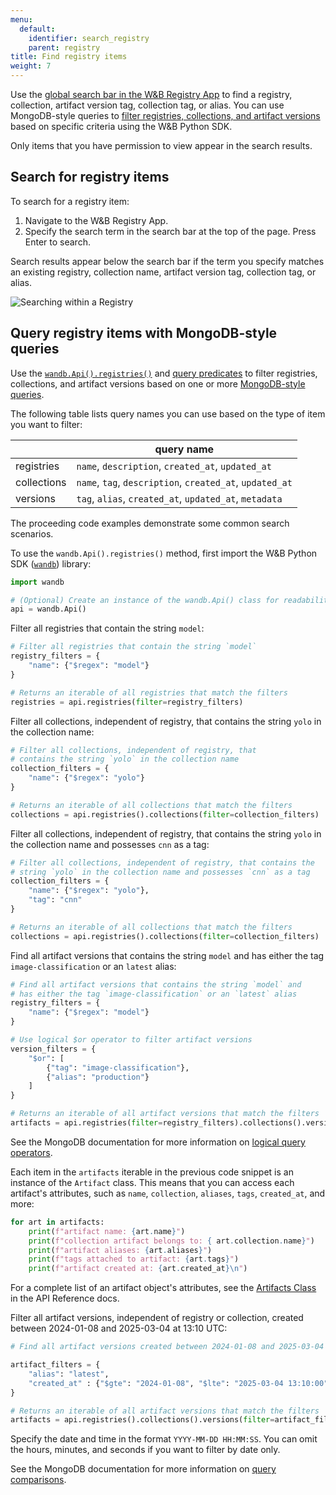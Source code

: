 ```yaml
---
menu:
  default:
    identifier: search_registry
    parent: registry
title: Find registry items 
weight: 7
--- 
```


Use the [global search bar in the W&B Registry App](./search_registry#search-for-registry-items) to find a registry, collection, artifact version tag, collection tag, or alias. You can use MongoDB-style queries to [filter registries, collections, and artifact versions](./search_registry#query-registry-items-with-mongodb-style-queries) based on specific criteria using the W&B Python SDK.


Only items that you have permission to view appear in the search results.

## Search for registry items

To search for a registry item:

1. Navigate to the W&B Registry App.
2. Specify the search term in the search bar at the top of the page. Press Enter to search.

Search results appear below the search bar if the term you specify matches an existing registry, collection name, artifact version tag, collection tag, or alias.

<Frame>
    <img src="/images/registry/search_registry.gif" alt="Searching within a Registry"  />
</Frame>

## Query registry items with MongoDB-style queries

Use the [`wandb.Api().registries()`](/ref/python/public-api/api#registries) and [query predicates](https://www.mongodb.com/docs/manual/reference/glossary/#std-term-query-predicate) to filter registries, collections, and artifact versions based on one or more [MongoDB-style queries](https://www.mongodb.com/docs/compass/current/query/filter/). 

The following table lists query names you can use based on the type of item you want to filter:

| | query name |
| ----- | ----- |
| registries | `name`, `description`, `created_at`, `updated_at` |
| collections | `name`, `tag`, `description`, `created_at`, `updated_at` |
| versions | `tag`, `alias`, `created_at`, `updated_at`, `metadata` |

The proceeding code examples demonstrate some common search scenarios. 

To use the `wandb.Api().registries()` method, first import the W&B Python SDK ([`wandb`](/ref/python/_index)) library:
```python
import wandb

# (Optional) Create an instance of the wandb.Api() class for readability
api = wandb.Api()
```

Filter all registries that contain the string `model`:

```python
# Filter all registries that contain the string `model`
registry_filters = {
    "name": {"$regex": "model"}
}

# Returns an iterable of all registries that match the filters
registries = api.registries(filter=registry_filters)
```

Filter all collections, independent of registry, that contains the string `yolo` in the collection name:

```python
# Filter all collections, independent of registry, that 
# contains the string `yolo` in the collection name
collection_filters = {
    "name": {"$regex": "yolo"}
}

# Returns an iterable of all collections that match the filters
collections = api.registries().collections(filter=collection_filters)
```

Filter all collections, independent of registry, that contains the string `yolo` in the collection name and possesses `cnn` as a tag:

```python
# Filter all collections, independent of registry, that contains the
# string `yolo` in the collection name and possesses `cnn` as a tag
collection_filters = {
    "name": {"$regex": "yolo"},
    "tag": "cnn"
}

# Returns an iterable of all collections that match the filters
collections = api.registries().collections(filter=collection_filters)
```

Find all artifact versions that contains the string `model` and has either the tag `image-classification` or an `latest` alias:

```python
# Find all artifact versions that contains the string `model` and 
# has either the tag `image-classification` or an `latest` alias
registry_filters = {
    "name": {"$regex": "model"}
}

# Use logical $or operator to filter artifact versions
version_filters = {
    "$or": [
        {"tag": "image-classification"},
        {"alias": "production"}
    ]
}

# Returns an iterable of all artifact versions that match the filters
artifacts = api.registries(filter=registry_filters).collections().versions(filter=version_filters)
```

See the MongoDB documentation for more information on [logical query operators](https://www.mongodb.com/docs/manual/reference/operator/query-logical/).

Each item in the `artifacts` iterable in the previous code snippet is an instance of the `Artifact` class. This means that you can access each artifact's attributes, such as `name`, `collection`, `aliases`, `tags`, `created_at`, and more:

```python
for art in artifacts:
    print(f"artifact name: {art.name}")
    print(f"collection artifact belongs to: { art.collection.name}")
    print(f"artifact aliases: {art.aliases}")
    print(f"tags attached to artifact: {art.tags}")
    print(f"artifact created at: {art.created_at}\n")
```
For a complete list of an artifact object's attributes, see the [Artifacts Class](/ref/python/sdk/classes/artifact/_index) in the API Reference docs. 


Filter all artifact versions, independent of registry or collection, created between 2024-01-08 and 2025-03-04 at 13:10 UTC:

```python
# Find all artifact versions created between 2024-01-08 and 2025-03-04 at 13:10 UTC. 

artifact_filters = {
    "alias": "latest",
    "created_at" : {"$gte": "2024-01-08", "$lte": "2025-03-04 13:10:00"},
}

# Returns an iterable of all artifact versions that match the filters
artifacts = api.registries().collections().versions(filter=artifact_filters)
```

Specify the date and time in the format `YYYY-MM-DD HH:MM:SS`. You can omit the hours, minutes, and seconds if you want to filter by date only.

See the MongoDB documentation for more information on [query comparisons](https://www.mongodb.com/docs/manual/reference/operator/query-comparison/).